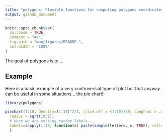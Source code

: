 ```yaml
---
title: "polygons: Flexible functions for computing polygons coordinates in R"
output: github_document
---
```


<!-- README.md is generated from README.Rmd. Please edit that file -->

```r
knitr::opts_chunk$set(
  collapse = TRUE,
  comment = "#>",
  fig.path = "man/figures/README-",
  out.width = "100%"
)
```

The goal of polygons is to ...

## Example

Here is a basic example of a very controversial type of plot but that anyway can be useful in some situations... the pie chart!:

```r
library(polygons)

piechart(1:10, density=(1:10)^2/2, slice.off = (1:10)/30, doughnut = .5,
  radius = sqrt(10:1),
  # Here we are setting random labels...
  labels=sapply(1:10, function(x) paste(sample(letters, x, TRUE), collapse=""))
  )
```
